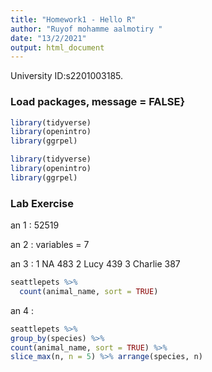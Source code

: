 ```yaml
---
title: "Homework1 - Hello R"
author: "Ruyof mohamme aalmotiry "
date: "13/2/2021"
output: html_document
---
```


University ID:s2201003185.

### Load packages, message = FALSE}

```r
library(tidyverse)
library(openintro)
library(ggrpel)
```



```r
library(tidyverse)
library(openintro)
library(ggrpel)

```


### Lab Exercise

an 1 :
52519

an 2 :
variables = 7

an 3 :
1 NA            483
2 Lucy          439
3 Charlie       387

```r
seattlepets %>% 
  count(animal_name, sort = TRUE)
```

an 4 :

```r
seattlepets %>% 
group_by(species) %>% 
count(animal_name, sort = TRUE) %>% 
slice_max(n, n = 5) %>% arrange(species, n)

```


